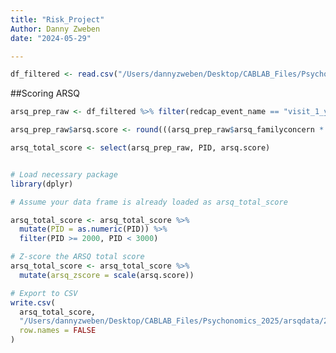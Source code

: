 ```yaml
---
title: "Risk_Project"
Author: Danny Zweben
date: "2024-05-29"

---
```


```r
df_filtered <- read.csv("/Users/dannyzweben/Desktop/CABLAB_Files/Psychonomics_2025/arsqdata/arsq-rawcode.csv")

```



##Scoring ARSQ
```r
arsq_prep_raw <- df_filtered %>% filter(redcap_event_name == "visit_1_y1_arm_1") %>% select(PID, starts_with("arsq_"))

arsq_prep_raw$arsq.score <- round(((arsq_prep_raw$arsq_familyconcern * arsq_prep_raw$arsq_familyexpect) + (arsq_prep_raw$arsq_friendconcern * arsq_prep_raw$arsq_friendexpect) + (arsq_prep_raw$arsq_protconcern * arsq_prep_raw$arsq_protexpect) +(arsq_prep_raw$arsq_supconcern * arsq_prep_raw$arsq_supexpect) + (arsq_prep_raw$arsq_soargueconcern * arsq_prep_raw$arsq_soargueexpect) + (arsq_prep_raw$arsq_occconcern * arsq_prep_raw$arsq_occexpect) + (arsq_prep_raw$arsq_partyconcern * arsq_prep_raw$arsq_partyexpect) + (arsq_prep_raw$arsq_distanceconcern * arsq_prep_raw$arsq_distanceexpect) + (arsq_prep_raw$arsq_talkconcern * arsq_prep_raw$arsq_talkexpect))/18,2)

arsq_total_score <- select(arsq_prep_raw, PID, arsq.score)



```

```r
# Load necessary package
library(dplyr)

# Assume your data frame is already loaded as arsq_total_score

arsq_total_score <- arsq_total_score %>%
  mutate(PID = as.numeric(PID)) %>%
  filter(PID >= 2000, PID < 3000)

# Z-score the ARSQ total score
arsq_total_score <- arsq_total_score %>%
  mutate(arsq_zscore = scale(arsq.score))

# Export to CSV
write.csv(
  arsq_total_score,
  "/Users/dannyzweben/Desktop/CABLAB_Files/Psychonomics_2025/arsqdata/2000_arsq-rawcode_z.csv",
  row.names = FALSE
)


```

